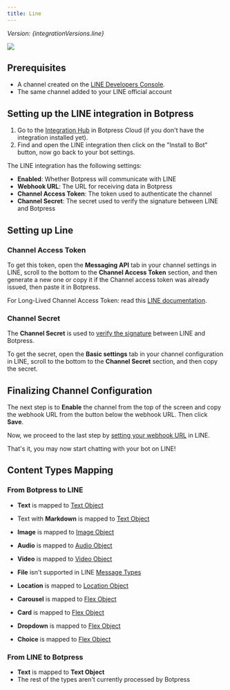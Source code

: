 ```yaml
---
title: Line
---
```



*Version: {integrationVersions.line}*

<img src="./assets/line.png" />

## Prerequisites

* A channel created on the [LINE Developers Console](https://developers.line.biz/).
* The same channel added to your LINE official account

## Setting up the LINE integration in Botpress

1. Go to the [Integration Hub](https://app.botpress.cloud/hub) in Botpress Cloud (if you don't have the integration installed yet).
2. Find and open the LINE integration then click on the "Install to Bot" button, now go back to your bot settings.

The LINE integration has the following settings:

* **Enabled**: Whether Botpress will communicate with LINE
* **Webhook URL**: The URL for receiving data in Botpress
* **Channel Access Token**: The token used to authenticate the channel
* **Channel Secret**: The secret used to verify the signature between LINE and Botpress

## Setting up Line

### Channel Access Token

To get this token, open the **Messaging API** tab in your channel settings in LINE, scroll to the bottom to the **Channel Access Token** section, and then generate a new one or copy it if the Channel access token was already issued, then paste it in Botpress.

For Long-Lived Channel Access Token: read this [LINE documentation](https://developers.line.biz/en/docs/messaging-api/channel-access-tokens/#long-lived-channel-access-tokens).

### Channel Secret

The **Channel Secret** is used to [verify the signature](https://developers.line.biz/en/docs/messaging-api/receiving-messages/#verifying-signatures) between LINE and Botpress.

To get the secret, open the **Basic settings** tab in your channel configuration in LINE, scroll to the bottom to the **Channel Secret** section, and then copy the secret.

## Finalizing Channel Configuration

The next step is to **Enable** the channel from the top of the screen and copy the webhook URL from the button below the webhook URL. Then click **Save**.

Now, we proceed to the last step by [setting your webhook URL](https://developers.line.biz/en/docs/messaging-api/building-bot/#setting-webhook-url) in LINE.

That's it, you may now start chatting with your bot on LINE!

## Content Types Mapping

### From Botpress to LINE

* **Text** is mapped to [Text Object](https://developers.line.biz/en/docs/messaging-api/message-types/#text-messages)

* Text with **Markdown** is mapped to [Text Object](https://developers.line.biz/en/docs/messaging-api/message-types/#text-messages)

* **Image** is mapped to [Image Object](https://developers.line.biz/en/docs/messaging-api/message-types/#image-messages)

* **Audio** is mapped to [Audio Object](https://developers.line.biz/en/docs/messaging-api/message-types/#audio-messages)

* **Video** is mapped to [Video Object](https://developers.line.biz/en/docs/messaging-api/message-types/#video-messages)

* **File** isn't supported in LINE [Message Types](https://developers.line.biz/en/docs/messaging-api/message-types/)

* **Location** is mapped to [Location Object](https://developers.line.biz/en/docs/messaging-api/message-types/#location-messages)

* **Carousel** is mapped to [Flex Object](https://developers.line.biz/en/docs/messaging-api/message-types/#flex-messages)

* **Card** is mapped to [Flex Object](https://developers.line.biz/en/docs/messaging-api/message-types/#flex-messages)

* **Dropdown** is mapped to [Flex Object](https://developers.line.biz/en/docs/messaging-api/message-types/#flex-messages)

* **Choice** is mapped to [Flex Object](https://developers.line.biz/en/docs/messaging-api/message-types/#flex-messages)

### From LINE to Botpress

* **Text** is mapped to **Text Object**
* The rest of the types aren't currently processed by Botpress
